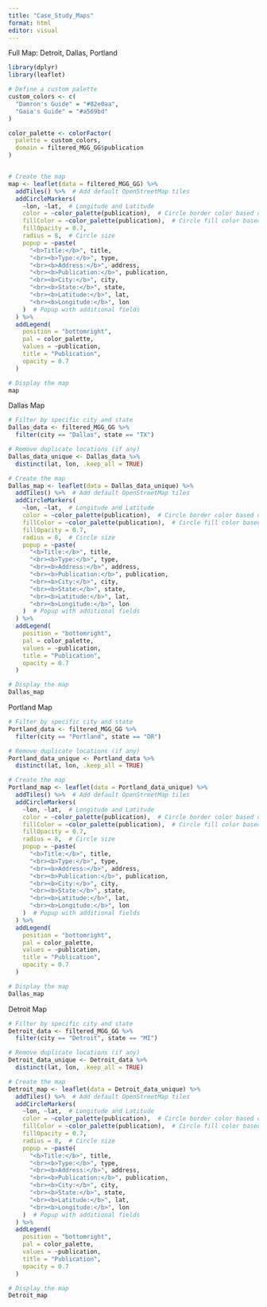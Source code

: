 ```yaml
---
title: "Case_Study_Maps"
format: html
editor: visual
---
```


Full Map: Detroit, Dallas, Portland

```r
library(dplyr)
library(leaflet)

# Define a custom palette
custom_colors <- c(
  "Damron's Guide" = "#82e0aa",
  "Gaia's Guide" = "#a569bd"
)

color_palette <- colorFactor(
  palette = custom_colors,
  domain = filtered_MGG_GG$publication
)


# Create the map
map <- leaflet(data = filtered_MGG_GG) %>%
  addTiles() %>%  # Add default OpenStreetMap tiles
  addCircleMarkers(
    ~lon, ~lat,  # Longitude and Latitude
    color = ~color_palette(publication),  # Circle border color based on publication
    fillColor = ~color_palette(publication),  # Circle fill color based on publication
    fillOpacity = 0.7,
    radius = 8,  # Circle size
    popup = ~paste(
      "<b>Title:</b>", title,
      "<br><b>Type:</b>", type,
      "<br><b>Address:</b>", address,
      "<br><b>Publication:</b>", publication,
      "<br><b>City:</b>", city,
      "<br><b>State:</b>", state,
      "<br><b>Latitude:</b>", lat,
      "<br><b>Longitude:</b>", lon
    )  # Popup with additional fields
  ) %>%
  addLegend(
    position = "bottomright",
    pal = color_palette,
    values = ~publication,
    title = "Publication",
    opacity = 0.7
  )

# Display the map
map

```

Dallas Map

```r
# Filter by specific city and state
Dallas_data <- filtered_MGG_GG %>%
  filter(city == "Dallas", state == "TX")

# Remove duplicate locations (if any)
Dallas_data_unique <- Dallas_data %>%
  distinct(lat, lon, .keep_all = TRUE)

# Create the map
Dallas_map <- leaflet(data = Dallas_data_unique) %>%
  addTiles() %>%  # Add default OpenStreetMap tiles
  addCircleMarkers(
    ~lon, ~lat,  # Longitude and Latitude
    color = ~color_palette(publication),  # Circle border color based on publication
    fillColor = ~color_palette(publication),  # Circle fill color based on publication
    fillOpacity = 0.7,
    radius = 8,  # Circle size
    popup = ~paste(
      "<b>Title:</b>", title,
      "<br><b>Type:</b>", type,
      "<br><b>Address:</b>", address,
      "<br><b>Publication:</b>", publication,
      "<br><b>City:</b>", city,
      "<br><b>State:</b>", state,
      "<br><b>Latitude:</b>", lat,
      "<br><b>Longitude:</b>", lon
    )  # Popup with additional fields
  ) %>%
  addLegend(
    position = "bottomright",
    pal = color_palette,
    values = ~publication,
    title = "Publication",
    opacity = 0.7
  )

# Display the map
Dallas_map
```

Portland Map

```r
# Filter by specific city and state
Portland_data <- filtered_MGG_GG %>%
  filter(city == "Portland", state == "OR")

# Remove duplicate locations (if any)
Portland_data_unique <- Portland_data %>%
  distinct(lat, lon, .keep_all = TRUE)

# Create the map
Portland_map <- leaflet(data = Portland_data_unique) %>%
  addTiles() %>%  # Add default OpenStreetMap tiles
  addCircleMarkers(
    ~lon, ~lat,  # Longitude and Latitude
    color = ~color_palette(publication),  # Circle border color based on publication
    fillColor = ~color_palette(publication),  # Circle fill color based on publication
    fillOpacity = 0.7,
    radius = 8,  # Circle size
    popup = ~paste(
      "<b>Title:</b>", title,
      "<br><b>Type:</b>", type,
      "<br><b>Address:</b>", address,
      "<br><b>Publication:</b>", publication,
      "<br><b>City:</b>", city,
      "<br><b>State:</b>", state,
      "<br><b>Latitude:</b>", lat,
      "<br><b>Longitude:</b>", lon
    )  # Popup with additional fields
  ) %>%
  addLegend(
    position = "bottomright",
    pal = color_palette,
    values = ~publication,
    title = "Publication",
    opacity = 0.7
  )

# Display the map
Dallas_map
```

Detroit Map

```r
# Filter by specific city and state
Detroit_data <- filtered_MGG_GG %>%
  filter(city == "Detroit", state == "MI")

# Remove duplicate locations (if any)
Detroit_data_unique <- Detroit_data %>%
  distinct(lat, lon, .keep_all = TRUE)

# Create the map
Detroit_map <- leaflet(data = Detroit_data_unique) %>%
  addTiles() %>%  # Add default OpenStreetMap tiles
  addCircleMarkers(
    ~lon, ~lat,  # Longitude and Latitude
    color = ~color_palette(publication),  # Circle border color based on publication
    fillColor = ~color_palette(publication),  # Circle fill color based on publication
    fillOpacity = 0.7,
    radius = 8,  # Circle size
    popup = ~paste(
      "<b>Title:</b>", title,
      "<br><b>Type:</b>", type,
      "<br><b>Address:</b>", address,
      "<br><b>Publication:</b>", publication,
      "<br><b>City:</b>", city,
      "<br><b>State:</b>", state,
      "<br><b>Latitude:</b>", lat,
      "<br><b>Longitude:</b>", lon
    )  # Popup with additional fields
  ) %>%
  addLegend(
    position = "bottomright",
    pal = color_palette,
    values = ~publication,
    title = "Publication",
    opacity = 0.7
  )

# Display the map
Detroit_map
```
